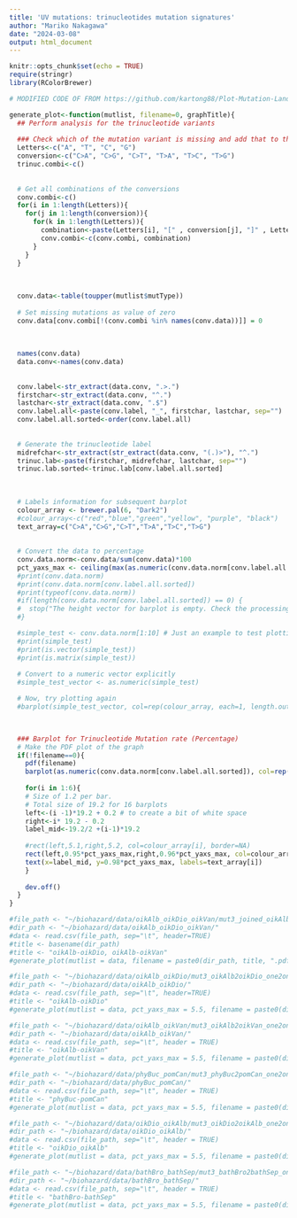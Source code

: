 ```yaml
---
title: 'UV mutations: trinucleotides mutation signatures'
author: "Mariko Nakagawa"
date: "2024-03-08"
output: html_document
---
```


```r
knitr::opts_chunk$set(echo = TRUE)
require(stringr)
library(RColorBrewer)
```
```r
# MODIFIED CODE OF FROM https://github.com/kartong88/Plot-Mutation-Landscape

generate_plot<-function(mutlist, filename=0, graphTitle){
  ## Perform analysis for the trinucleotide variants
  
  ### Check which of the mutation variant is missing and add that to the named vector
  Letters<-c("A", "T", "C", "G")
  conversion<-c("C>A", "C>G", "C>T", "T>A", "T>C", "T>G")
  trinuc.combi<-c()
  
  
  # Get all combinations of the conversions
  conv.combi<-c()
  for(i in 1:length(Letters)){
    for(j in 1:length(conversion)){
      for(k in 1:length(Letters)){
        combination<-paste(Letters[i], "[" , conversion[j], "]" , Letters[k], sep="")
        conv.combi<-c(conv.combi, combination)
      }
    }
  }
  
  
  
  conv.data<-table(toupper(mutlist$mutType))
  
  # Set missing mutations as value of zero
  conv.data[conv.combi[!(conv.combi %in% names(conv.data))]] = 0
  
  
  
  names(conv.data)
  data.conv<-names(conv.data)
  
  
  conv.label<-str_extract(data.conv, ".>.")
  firstchar<-str_extract(data.conv, "^.")
  lastchar<-str_extract(data.conv, ".$")
  conv.label.all<-paste(conv.label, "_", firstchar, lastchar, sep="")
  conv.label.all.sorted<-order(conv.label.all)
  
  
  # Generate the trinucleotide label
  midrefchar<-str_extract(str_extract(data.conv, "(.)>"), "^.")
  trinuc.lab<-paste(firstchar, midrefchar, lastchar, sep="")
  trinuc.lab.sorted<-trinuc.lab[conv.label.all.sorted]
  
  
  
  # Labels information for subsequent barplot
  colour_array <- brewer.pal(6, "Dark2")
  #colour_array<-c("red","blue","green","yellow", "purple", "black")
  text_array=c("C>A","C>G","C>T","T>A","T>C","T>G")
  
  
  # Convert the data to percentage
  conv.data.norm<-conv.data/sum(conv.data)*100
  pct_yaxs_max <- ceiling(max(as.numeric(conv.data.norm[conv.label.all.sorted])))
  #print(conv.data.norm)
  #print(conv.data.norm[conv.label.all.sorted])
  #print(typeof(conv.data.norm))
  #if(length(conv.data.norm[conv.label.all.sorted]) == 0) {
  #  stop("The height vector for barplot is empty. Check the processing of conv.data.norm and conv.label.all.sorted.")
  #}

  #simple_test <- conv.data.norm[1:10] # Just an example to test plotting
  #print(simple_test)
  #print(is.vector(simple_test))
  #print(is.matrix(simple_test))
  
  # Convert to a numeric vector explicitly
  #simple_test_vector <- as.numeric(simple_test)

  # Now, try plotting again
  #barplot(simple_test_vector, col=rep(colour_array, each=1, length.out=length(simple_test_vector)))

  

  ### Barplot for Trinucleotide Mutation rate (Percentage)
  # Make the PDF plot of the graph
  if(!filename==0){
    pdf(filename)
    barplot(as.numeric(conv.data.norm[conv.label.all.sorted]), col=rep(colour_array,each=16), cex.names=0.3, las=3, names.arg=trinuc.lab.sorted,ylim=c(0,pct_yaxs_max), ylab="Percentage of Mutations (%)", xlab="Trinucleotides", main = graphTitle)
    
    for(i in 1:6){
    # Size of 1.2 per bar.
    # Total size of 19.2 for 16 barplots
    left<-(i -1)*19.2 + 0.2 # to create a bit of white space
    right<-i* 19.2 - 0.2
    label_mid<-19.2/2 +(i-1)*19.2
    
    #rect(left,5.1,right,5.2, col=colour_array[i], border=NA)
    rect(left,0.95*pct_yaxs_max,right,0.96*pct_yaxs_max, col=colour_array[i], border=NA)
    text(x=label_mid, y=0.98*pct_yaxs_max, labels=text_array[i])
    }
    
    dev.off()
  }
}
```
```r
#file_path <- "~/biohazard/data/oikAlb_oikDio_oikVan/mut3_joined_oikAlb_oikDio_oikVan_20240321.tsv"
#dir_path <- "~/biohazard/data/oikAlb_oikDio_oikVan/"
#data <- read.csv(file_path, sep="\t", header=TRUE)
#title <- basename(dir_path)
#title <- "oikAlb-oikDio, oikAlb-oikVan"
#generate_plot(mutlist = data, filename = paste0(dir_path, title, ".pdf"), graphTitle=title)

#file_path <- "~/biohazard/data/oikAlb_oikDio/mut3_oikAlb2oikDio_one2one_20240308.tsv"
#dir_path <- "~/biohazard/data/oikAlb_oikDio/"
#data <- read.csv(file_path, sep="\t", header=TRUE)
#title <- "oikAlb-oikDio"
#generate_plot(mutlist = data, pct_yaxs_max = 5.5, filename = paste0(dir_path, title, ".pdf"), graphTitle=title)

#file_path <- "~/biohazard/data/oikAlb_oikVan/mut3_oikAlb2oikVan_one2one_20240308.tsv"
#dir_path <- "~/biohazard/data/oikAlb_oikVan/"
#data <- read.csv(file_path, sep="\t", header = TRUE)
#title <- "oikAlb-oikVan"
#generate_plot(mutlist = data, pct_yaxs_max = 5.5, filename = paste0(dir_path, title, ".pdf"), graphTitle = title)

#file_path <- "~/biohazard/data/phyBuc_pomCan/mut3_phyBuc2pomCan_one2one_20240308.tsv"
#dir_path <- "~/biohazard/data/phyBuc_pomCan/"
#data <- read.csv(file_path, sep="\t", header = TRUE)
#title <- "phyBuc-pomCan"
#generate_plot(mutlist = data, pct_yaxs_max = 5.5, filename = paste0(dir_path, title, ".pdf"), graphTitle = title)

#file_path <- "~/biohazard/data/oikDio_oikAlb/mut3_oikDio2oikAlb_one2one_20240310.tsv"
#dir_path <- "~/biohazard/data/oikDio_oikAlb/"
#data <- read.csv(file_path, sep="\t", header = TRUE)
#title <- "oikDio_oikAlb"
#generate_plot(mutlist = data, pct_yaxs_max = 5.5, filename = paste0(dir_path, title, ".pdf"), graphTitle = title)

#file_path <- "~/biohazard/data/bathBro_bathSep/mut3_bathBro2bathSep_one2one_20240311.tsv"
#dir_path <- "~/biohazard/data/bathBro_bathSep/"
#data <- read.csv(file_path, sep="\t", header = TRUE)
#title <- "bathBro-bathSep"
#generate_plot(mutlist = data, pct_yaxs_max = 5.5, filename = paste0(dir_path, title, ".pdf"), graphTitle = title)
```